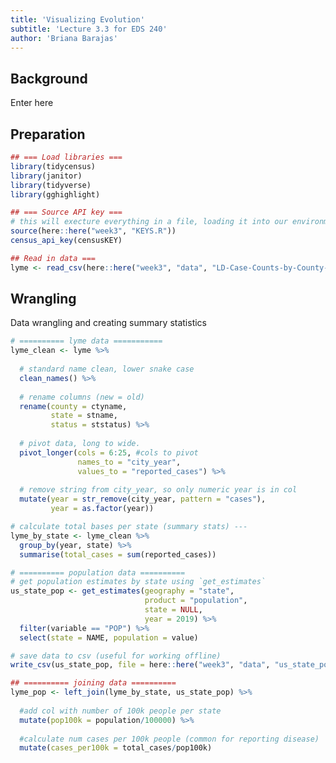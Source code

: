 ```yaml
---
title: 'Visualizing Evolution'
subtitle: 'Lecture 3.3 for EDS 240'
author: 'Briana Barajas'
---
```

## Background
Enter here

## Preparation 
```r
## === Load libraries ===
library(tidycensus)
library(janitor)
library(tidyverse)
library(gghighlight)

## === Source API key ===
# this will execture everything in a file, loading it into our environment
source(here::here("week3", "KEYS.R"))
census_api_key(censusKEY)

## Read in data ===
lyme <- read_csv(here::here("week3", "data", "LD-Case-Counts-by-County-01-20.csv"))
```


## Wrangling
Data wrangling and creating summary statistics
```r
# ========== lyme data ===========
lyme_clean <- lyme %>% 
  
  # standard name clean, lower snake case 
  clean_names() %>% 
  
  # rename columns (new = old)
  rename(county = ctyname,
         state = stname,
         status = ststatus) %>% 
  
  # pivot data, long to wide.
  pivot_longer(cols = 6:25, #cols to pivot
               names_to = "city_year", 
               values_to = "reported_cases") %>%
  
  # remove string from city_year, so only numeric year is in col
  mutate(year = str_remove(city_year, pattern = "cases"),
         year = as.factor(year))

# calculate total bases per state (summary stats) ---
lyme_by_state <- lyme_clean %>% 
  group_by(year, state) %>% 
  summarise(total_cases = sum(reported_cases))

# ========== population data ==========
# get population estimates by state using `get_estimates`
us_state_pop <- get_estimates(geography = "state", 
                              product = "population",
                              state = NULL, 
                              year = 2019) %>% 
  filter(variable == "POP") %>% 
  select(state = NAME, population = value)

# save data to csv (useful for working offline)
write_csv(us_state_pop, file = here::here("week3", "data", "us_state_pop.csv"))

## ========== joining data ==========
lyme_pop <- left_join(lyme_by_state, us_state_pop) %>% 
  
  #add col with number of 100k people per state
  mutate(pop100k = population/100000) %>% 
  
  #calculate num cases per 100k people (common for reporting disease)
  mutate(cases_per100k = total_cases/pop100k)

  

```

